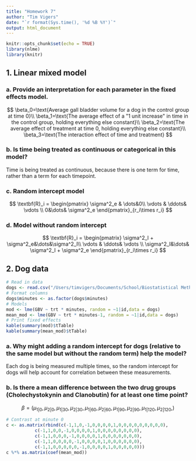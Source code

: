 ```yaml
---
title: "Homework 7"
author: "Tim Vigers"
date: "`r format(Sys.time(), '%d %B %Y')`"
output: html_document
---
```


```r
knitr::opts_chunk$set(echo = TRUE)
library(nlme)
library(knitr)
```

## 1. Linear mixed model

### a. Provide an interpretation for each parameter in the fixed effects model.

$$
\beta_0=\text{Average gall bladder volume for a dog in the control group at time 0}\\
\beta_1=\text{The average effect of a "1 unit increase" in time in the control group, holding everything else constant}\\
\beta_2=\text{The average effect of treatment at time 0, holding everything else constant}\\
\beta_3=\text{The interaction effect of time and treatment}
$$

### b. Is time being treated as continuous or categorical in this model?

Time is being treated as continuous, because there is one term for time, rather than a term for each timepoint. 

### c. Random intercept model
$$
\textbf{R}_i = \begin{pmatrix}
\sigma^2_e & \dots&0\\
\vdots & \ddots& \vdots \\
0&\dots& \sigma^2_e
\end{pmatrix}_{r_i\times r_i}
$$

### d. Model without random intercept
$$
\textbf{R}_i = \begin{pmatrix}
\sigma^2_I + \sigma^2_e&\dots&\sigma^2_I\\
\vdots & \ddots& \vdots \\
\sigma^2_I&\dots& \sigma^2_I + \sigma^2_e
\end{pmatrix}_{r_i\times r_i}
$$

## 2. Dog data

```r
# Read in data
dogs <- read.csv("/Users/timvigers/Documents/School/Biostatistical Methods 2/Homeworks/Homework 7/dogdata_long.csv")
# Format columns
dogs$minutes <- as.factor(dogs$minutes)
# Models
mod <- lme(GBV ~ trt * minutes, random = ~1|id,data = dogs)
mean_mod <- lme(GBV ~ trt * minutes-1, random = ~1|id,data = dogs)
# Print fixed effects
kable(summary(mod)$tTable)
kable(summary(mean_mod)$tTable)
```

### a. Why might adding a random intercept for dogs (relative to the same model but without the random term) help the model?

Each dog is being measured multiple times, so the random intercept for dogs will help account for correlation between these measurements. 

### b. Is there a mean difference between the two drug groups (Cholechystokynin and Clanobutin) for at least one time point?

$$
\beta = (\mu_{1|0},\mu_{2|0},\mu_{1|30},\mu_{2|30},\mu_{1|60},\mu_{2|60},\mu_{1|90},\mu_{2|90},\mu_{1|120},\mu_{2|120},)
$$

```r
# Contrast at minute 0
c <- as.matrix(rbind(c(-1,1,0,-1,0,0,0,0,1,0,0,0,0,0,0,0,0,0), 
           c(-1,1,0,0,-1,0,0,0,0,1,0,0,0,0,0,0,0,0),
           c(-1,1,0,0,0,-1,0,0,0,0,1,0,0,0,0,0,0,0), 
           c(-1,1,0,0,0,0,-1,0,0,0,0,1,0,0,0,0,0,0),
           c(-1,1,0,0,0,0,0,-1,0,0,0,0,1,0,0,0,0,0)))
c %*% as.matrix(coef(mean_mod))
```